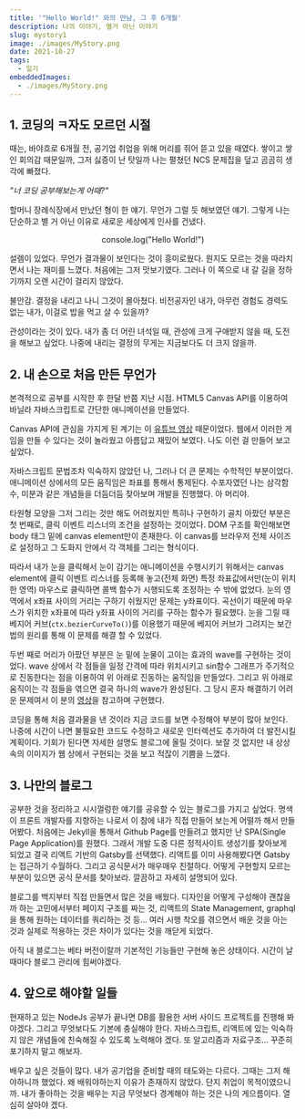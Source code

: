 ```yaml
---
title: '"Hello World!" 와의 만남, 그 후 6개월'
description: 나의 이야기, 별거 아닌 이야기
slug: mystory1
image: ./images/MyStory.png
date: 2021-10-27
tags:
  - 일기
embeddedImages:
  - ./images/MyStory.png
---
```



## 1. 코딩의 ㅋ자도 모르던 시절

때는, 바야흐로 6개월 전, 공기업 취업을 위해 머리를 쥐어 뜯고 있을 때였다.
쌓이고 쌓인 회의감 때문일까, 그저 싫증이 난 탓일까 나는 펼쳤던 NCS 문제집을 덮고 곰곰히 생각에 빠졌다.

_"너 코딩 공부해보는게 어때?"_

할머니 장례식장에서 만났던 형이 한 얘기. 무언가 그럴 듯 해보였던 얘기.
그렇게 나는 단순하고 별 거 아닌 이유로 새로운 세상에게 인사를 건냈다.

<center
  style={{
    fontFamily: "Fira Code, imprima, arial",
    fontSize: "2rem",
    margin: "2rem",
  }}
>
  console.log("Hello World!")
</center>

설렘이 있었다. 무언가 결과물이 보인다는 것이 흥미로웠다. 뭔지도 모르는 것을 따라치면서 나는 재미를 느꼈다.
처음에는 그저 맛보기였다. 그러나 이 쪽으로 내 갈 길을 정하기까지 오랜 시간이 걸리지 않았다.

불안감. 결정을 내리고 나니 그것이 몰아쳤다. 비전공자인 내가, 아무런 경험도 경력도 없는 내가, 이걸로 밥을 먹고 살 수 있을까?

관성이라는 것이 있다. 내가 좀 더 어린 녀석일 때, 관성에 크게 구애받지 않을 때, 도전을 해보고 싶었다.
나중에 내리는 결정의 무게는 지금보다도 더 크지 않을까.

## 2. 내 손으로 처음 만든 무언가

본격적으로 공부를 시작한 후 한달 반쯤 지난 시점. HTML5 Canvas API를 이용하여 바닐라 자바스크립트로 간단한 애니메이션을 만들었다.

<RegVideo video={CanvasEye} type="mp4" />

Canvas API에 관심을 가지게 된 계기는 이 <a href="https://www.youtube.com/watch?v=eI9idPTT0c4&t=3250s">유튜브 영상</a> 때문이었다.
웹에서 이러한 게임을 만들 수 있다는 것이 놀라웠고 아름답고 재밌어 보였다. 나도 이런 걸 만들어 보고 싶었다.

자바스크립트 문법조차 익숙하지 않았던 나, 그러나 더 큰 문제는 수학적인 부분이었다. 애니메이션 상에서의 모든 움직임은 좌표를 통해서 통제된다.
수포자였던 나는 삼각함수, 미분과 같은 개념들을 더듬더듬 찾아보며 개발을 진행했다. 아 머리야.

타원형 모양을 그저 그리는 것만 해도 어려웠지만 특히나 구현하기 골치 아팠던 부분은 첫 번째로, 클릭 이벤트 리스너의 조건을 설정하는 것이었다.
DOM 구조를 확인해보면 body 태그 밑에 canvas element만이 존재한다. 이 canvas를 브라우저 전체 사이즈로 설정하고 그 도화지 안에서 각 객체를 그리는 형식이다.

따라서 내가 눈을 클릭해서 눈이 감기는 애니메이션을 수행시키기 위해서는 canvas element에 클릭 이벤트 리스너를 등록해 놓고(전체 화면)
특정 좌표값에서만(눈이 위치한 영역) 마우스로 클릭하면 콜백 함수가 시행되도록 조정하는 수 밖에 없었다.
눈의 영역에서 x좌표 사이의 거리는 구하기 쉬웠지만 문제는 y좌표이다.
곡선이기 때문에 마우스가 위치한 x좌표에 따라 y좌표 사이의 거리를 구하는 함수가 필요했다.
눈을 그릴 때 베지어 커브(`ctx.bezierCurveTo()`)를 이용했기 때문에 베지어 커브가 그려지는 보간법의 원리를 통해 이 문제를 해결 할 수 있었다.

두번 째로 머리가 아팠던 부분은 눈 밑에 눈물이 고이는 효과의 wave를 구현하는 것이었다. wave 상에서 각 점들을 일정 간격에 따라 위치시키고 sin함수 그래프가
주기적으로 진동한다는 점을 이용하여 위 아래로 진동하는 움직임을 만들었다. 그리고 위 아래로 움직이는 각 점들을 엮으면 결국 하나의 wave가 완성된다.
그 당시 혼자 해결하기 어려운 문제여서 이 분의 <a href="https://www.youtube.com/watch?v=LLfhY4eVwDY">영상</a>을 참고하며 구현했다.

코딩을 통해 처음 결과물을 낸 것이라 지금 코드를 보면 수정해야 부분이 많아 보인다. 나중에 시간이 나면 불필요한 코드도 수정하고 새로운 인터렉션도 추가하여
더 발전시킬 계획이다. 기회가 된다면 자세한 설명도 블로그에 올릴 것이다. 보잘 것 없지만 내 상상속의 이미지가 웹 상에서 구현되는 것을 보고 적잖이 기쁨을 느꼈다.

## 3. 나만의 블로그

공부한 것을 정리하고 시시껄렁한 얘기를 공유할 수 있는 블로그를 가지고 싶었다. 명색이 프론트 개발자를 지향하는 나로서 이 참에 내가 직접 만들어 보는게
어떨까 해서 만들어봤다. 처음에는 Jekyll을 통해서 Github Page를 만들려고 했지만 난 SPA(Single Page Application)를 원했다. 그래서 개발 도중 다른 정적사이트 생성기를
찾아보게 되었고 결국 리액트 기반의 Gatsby를 선택했다. 리액트를 이미 사용해봤다면 Gatsby는 접근하기 수월하다. 그리고 공식문서가 매우매우 친절하다.
어떻게 구현할지 모르는 부분이 있으면 공식 문서를 찾아보라. 깔끔하고 자세히 설명되어 있다.

블로그를 백지부터 직접 만들면서 많은 것을 배웠다. 디자인을 어떻게 구성해야 괜찮을까 하는 고민에서부터 페이지 구조를 짜는 것, 리액트의 State Management,
graphql을 통해 원하는 데이터를 쿼리하는 것 등... 여러 시행 착오를 겪으면서 배운 것을 아는 것과 실제로 적용하는 것은 차이가 있다는 것을 깨닫게 되었다.

아직 내 블로그는 베타 버전이랄까 기본적인 기능들만 구현해 놓은 상태이다. 시간이 날 때마다 블로그 관리에 힘써야겠다.

## 4. 앞으로 해야할 일들

현재하고 있는 NodeJs 공부가 끝나면 DB를 활용한 서버 사이드 프로젝트를 진행해 봐야겠다. 그리고 무엇보다도 기본에 충실해야 한다. 자바스크립트, 리액트에 있는
익숙하지 않은 개념들에 친숙해질 수 있도록 노력해야 겠다. 또 알고리즘과 자료구조... 꾸준히 포기하지 말고 해보자.

배우고 싶은 것들이 많다. 내가 공기업을 준비할 때의 태도와는 다르다. 그때는 그저 해야하니까 했었다. 왜 배워야하는지 이유가 존재하지 않았다. 단지 취업이
목적이였으니까. 내가 좋아하는 것을 배우는 지금 무엇보다 경계해야 하는 것은 나의 게으름이다. 열심히 살아야 겠다.
